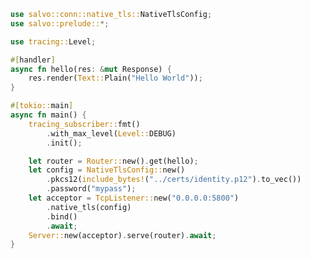 
```rust  title="tls-native-tls/src/main.rs"
use salvo::conn::native_tls::NativeTlsConfig;
use salvo::prelude::*;

use tracing::Level;

#[handler]
async fn hello(res: &mut Response) {
    res.render(Text::Plain("Hello World"));
}

#[tokio::main]
async fn main() {
    tracing_subscriber::fmt()
        .with_max_level(Level::DEBUG)
        .init();

    let router = Router::new().get(hello);
    let config = NativeTlsConfig::new()
        .pkcs12(include_bytes!("../certs/identity.p12").to_vec())
        .password("mypass");
    let acceptor = TcpListener::new("0.0.0.0:5800")
        .native_tls(config)
        .bind()
        .await;
    Server::new(acceptor).serve(router).await;
}

```